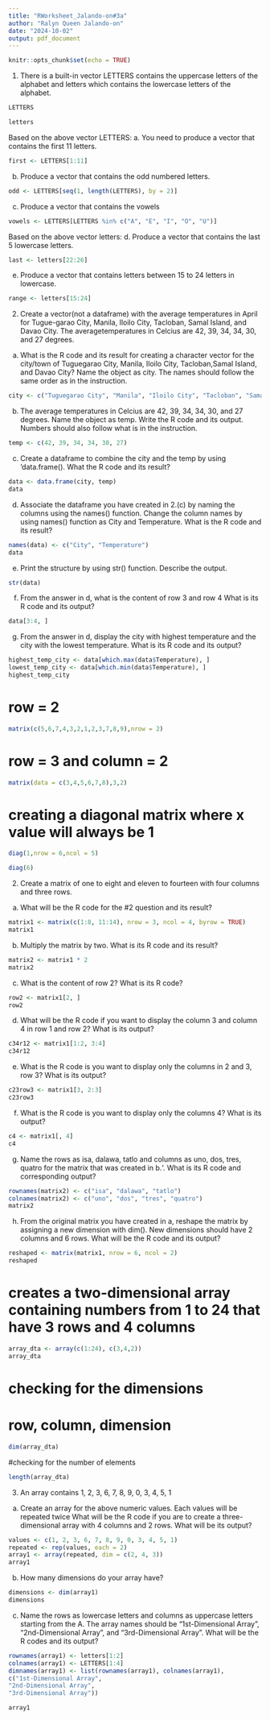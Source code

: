 ```yaml
---
title: "RWorksheet_Jalando-on#3a"
author: "Ralyn Queen Jalando-on"
date: "2024-10-02"
output: pdf_document
---
```


```r
knitr::opts_chunk$set(echo = TRUE)
```
1. There is a built-in vector LETTERS contains the uppercase letters of the alphabet
and letters which contains the lowercase letters of the alphabet.
```r
LETTERS
```
```r
letters 
```
Based on the above vector LETTERS:
a. You need to produce a vector that contains the first 11 letters.
```r
first <- LETTERS[1:11]
```
b. Produce a vector that contains the odd numbered letters.
```r
odd <- LETTERS[seq(1, length(LETTERS), by = 2)]
```
c. Produce a vector that contains the vowels
```r
vowels <- LETTERS[LETTERS %in% c("A", "E", "I", "O", "U")]
```
Based on the above vector letters:
d. Produce a vector that contains the last 5 lowercase letters.
```r
last <- letters[22:26]
```
e. Produce a vector that contains letters between 15 to 24 letters in lowercase.
```r
range <- letters[15:24]
```
2. Create a vector(not a dataframe) with the average temperatures in April for Tugue-garao City, Manila, Iloilo City, Tacloban, Samal Island, and Davao City. The averagetemperatures in Celcius are 42, 39, 34, 34, 30, and 27 degrees.

a. What is the R code and its result for creating a character vector for the city/town
of Tuguegarao City, Manila, Iloilo City, Tacloban,Samal Island, and Davao City? Name the
object as city. The names should follow the same order as in the instruction.
```r
city <- c("Tuguegarao City", "Manila", "Iloilo City", "Tacloban", "Samal Island", "Davao CIty")
```
b. The average temperatures in Celcius are 42, 39, 34, 34, 30, and 27 degrees.
Name the object as temp. Write the R code and its output. Numbers should also follow
what is in the instruction.
```r
temp <- c(42, 39, 34, 34, 30, 27)
```
c. Create a dataframe to combine the city and the temp by using ‘data.frame(). What
the R code and its result?
```r
data <- data.frame(city, temp)
data
```
d. Associate the dataframe you have created in 2.(c) by naming the columns using
the names() function. Change the column names by using names() function as City and
Temperature. What is the R code and its result?
```r
names(data) <- c("City", "Temperature")
data
```
e. Print the structure by using str() function. Describe the output.
```r
str(data)
```
f. From the answer in d, what is the content of row 3 and row 4 What is its R code and
its output?
```r
data[3:4, ]
```
g. From the answer in d, display the city with highest temperature and the city with
the lowest temperature. What is its R code and its output?
```r
highest_temp_city <- data[which.max(data$Temperature), ]
lowest_temp_city <- data[which.min(data$Temperature), ]
highest_temp_city
```
# row = 2
```r
matrix(c(5,6,7,4,3,2,1,2,3,7,8,9),nrow = 2)
```

# row = 3 and column = 2
```r
matrix(data = c(3,4,5,6,7,8),3,2)

```
# creating a diagonal matrix where x value will always be 1
```r
diag(1,nrow = 6,ncol = 5)
```
```r
diag(6)
```
2. Create a matrix of one to eight and eleven to fourteen with four columns and three
rows.
a. What will be the R code for the #2 question and its result?
```r
matrix1 <- matrix(c(1:8, 11:14), nrow = 3, ncol = 4, byrow = TRUE)
matrix1
```
b. Multiply the matrix by two. What is its R code and its result?
```r
matrix2 <- matrix1 * 2
matrix2
```
c. What is the content of row 2? What is its R code?
```r
row2 <- matrix1[2, ]
row2
```
d. What will be the R code if you want to display the column 3 and column 4 in row 1
and row 2? What is its output?
```r
c34r12 <- matrix1[1:2, 3:4]
c34r12
```
e. What is the R code is you want to display only the columns in 2 and 3, row 3? What
is its output?
```r
c23row3 <- matrix1[3, 2:3]
c23row3
```
f. What is the R code is you want to display only the columns 4? What is its output?
```r
c4 <- matrix1[, 4]
c4
```
g. Name the rows as isa, dalawa, tatlo and columns as uno, dos, tres, quatro
for the matrix that was created in b.‘. What is its R code and corresponding output?
```r
rownames(matrix2) <- c("isa", "dalawa", "tatlo")
colnames(matrix2) <- c("uno", "dos", "tres", "quatro")
matrix2
```
h. From the original matrix you have created in a, reshape the matrix by assigning a
new dimension with dim(). New dimensions should have 2 columns and 6 rows. What will
be the R code and its output?
```r
reshaped <- matrix(matrix1, nrow = 6, ncol = 2)
reshaped
```
# creates a two-dimensional array containing numbers from 1 to 24 that have 3 rows and 4 columns
```r
array_dta <- array(c(1:24), c(3,4,2))
array_dta
```
# checking for the dimensions

# row, column, dimension
```r
dim(array_dta)
```
#checking for the number of elements
```r
length(array_dta)
```
3. An array contains 1, 2, 3, 6, 7, 8, 9, 0, 3, 4, 5, 1

a. Create an array for the above numeric values. Each values will be repeated twice
What will be the R code if you are to create a three-dimensional array with 4 columns and
2 rows. What will be its output?
```r
values <- c(1, 2, 3, 6, 7, 8, 9, 0, 3, 4, 5, 1)
repeated <- rep(values, each = 2)
array1 <- array(repeated, dim = c(2, 4, 3))
array1
```
b. How many dimensions do your array have?
```r
dimensions <- dim(array1)
dimensions
```
c. Name the rows as lowercase letters and columns as uppercase letters starting from
the A. The array names should be “1st-Dimensional Array”, “2nd-Dimensional Array”, and
“3rd-Dimensional Array”. What will be the R codes and its output?
```r
rownames(array1) <- letters[1:2]
colnames(array1) <- LETTERS[1:4]
dimnames(array1) <- list(rownames(array1), colnames(array1),
c("1st-Dimensional Array",
"2nd-Dimensional Array",
"3rd-Dimensional Array"))

array1
```

